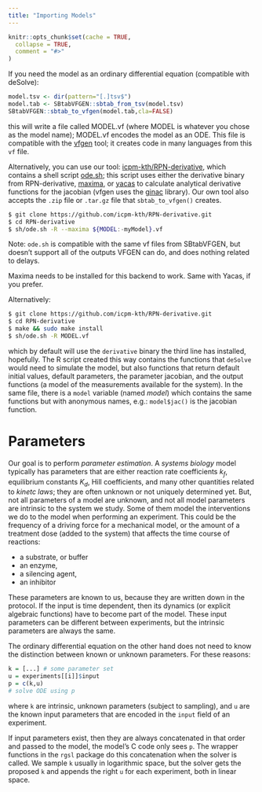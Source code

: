 ```yaml
---
title: "Importing Models"
---
```


```r
knitr::opts_chunk$set(cache = TRUE,
  collapse = TRUE,
  comment = "#>"
)
```


If you need the model as an ordinary differential equation (compatible with deSolve):

```R
model.tsv <- dir(pattern="[.]tsv$")
model.tab <- SBtabVFGEN::sbtab_from_tsv(model.tsv)
SBtabVFGEN::sbtab_to_vfgen(model.tab,cla=FALSE)
```

this will write a file called MODEL.vf (where MODEL is whatever you
chose as the model name); MODEL.vf encodes the model as an ODE. This
file is compatible with the
[vfgen](https://warrenweckesser.github.io/vfgen/) tool; it creates
code in many languages from this `vf` file.

Alternatively, you can use our tool:
[icpm-kth/RPN-derivative](icpm-kth/RPN-derivative), which contains a
shell script [ode.sh](icpm-kth/RPN/derivative/sh/ode.sh); this script
uses either the derivative binary from RPN-derivative,
[maxima](https://maxima.sourceforge.io/), or
[yacas](https://yacas.readthedocs.io/en/latest/) to calculate
analytical derivative functions for the jacobian (vfgen uses the
[ginac](https://www.ginac.de/) library). Our own tool also accepts the
`.zip` file or `.tar.gz` file that `sbtab_to_vfgen()` creates.

```sh
$ git clone https://github.com/icpm-kth/RPN-derivative.git
$ cd RPN-derivative
$ sh/ode.sh -R --maxima ${MODEL:-myModel}.vf
```

Note: `ode.sh` is compatible with the same vf files from SBtabVFGEN,
but doesn't support all of the outputs VFGEN can do, and does nothing
related to delays.

Maxima needs to be installed for this backend to work. Same with
Yacas, if you prefer.

Alternatively:

```sh
$ git clone https://github.com/icpm-kth/RPN-derivative.git
$ cd RPN-derivative
$ make && sudo make install
$ sh/ode.sh -R MODEL.vf
```

which by default will use the `derivative` binary the third line has
installed, hopefully. The R script created this way contains the
functions that `deSolve` would need to simulate the model, but also
functions that return default initial values, default parameters, the
parameter jacobian, and the output functions (a model of the
measurements available for the system). In the same file, there is a
`model` variable (named *model*) which contains the same functions but
with anonymous names, e.g.: `model$jac()` is the jacobian function.

# Parameters

Our goal is to perform *parameter estimation*. A *systems biology*
model typically has parameters that are either reaction rate
coefficients $k_f$, equilibrium constants $K_d$, Hill coefficients,
and many other quantities related to *kinetc laws*; they are often
unknown or not uniquely determined yet. But, not all parameters of a
model are unknown, and not all model parameters are intrinsic to the
system we study. Some of them model the interventions we do to the
model when performing an experiment. This could be the frequency of a
driving force for a mechanical model, or the amount of a treatment
dose (added to the system) that affects the time course of reactions:

- a substrate, or buffer
- an enzyme,
- a silencing agent,
- an inhibitor

These parameters are known to us, because they are written down in the
protocol. If the input is time dependent, then its dynamics (or
explicit algebraic functions) have to become part of the model. These
input parameters can be different between experiments, but the
intrinsic parameters are always the same.

The ordinary differential equation on the other hand does not need to know the distinction between known or unknown parameters. For these reasons:

```R
k = [...] # some parameter set
u = experiments[[i]]$input
p = c(k,u)
# solve ODE using p
```

where `k` are intrinsic, unknown parameters (subject to sampling), and
`u` are the known input parameters that are encoded in the `input`
field of an experiment.

If input parameters exist, then they are always concatenated in that
order and passed to the model, the model's C code only sees `p`. The
wrapper functions in the `rgsl` package do this concatenation when the
solver is called. We sample `k` usually in logarithmic space, but the
solver gets the proposed `k` and appends the right `u` for each
experiment, both in linear space.
